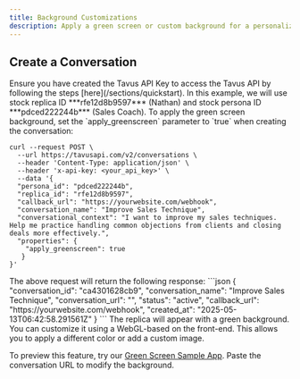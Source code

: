 ```yaml
---
title: Background Customizations
description: Apply a green screen or custom background for a personalized visual experience.
---
```


## Create a Conversation
<Steps>
<Step title="Step 1: Get an API Key" titleSize="h3">
Ensure you have created the Tavus API Key to access the Tavus API by following the steps [here](/sections/quickstart).
</Step>
<Step title="Step 2: Make your First Conversation" titleSize="h3">
<Note>
In this example, we will use stock replica ID ***rfe12d8b9597*** (Nathan) and stock persona ID ***pdced222244b*** (Sales Coach).
</Note>
To apply the green screen background, set the `apply_greenscreen` parameter to `true` when creating the conversation:

```shell cURL
curl --request POST \
  --url https://tavusapi.com/v2/conversations \
  --header 'Content-Type: application/json' \
  --header 'x-api-key: <your_api_key>' \
  --data '{
  "persona_id": "pdced222244b",
  "replica_id": "rfe12d8b9597",
  "callback_url": "https://yourwebsite.com/webhook",
  "conversation_name": "Improve Sales Technique",
  "conversational_context": "I want to improve my sales techniques. Help me practice handling common objections from clients and closing deals more effectively.",
  "properties": {
    "apply_greenscreen": true
   }
}'

```
</Step>
<Step title="Step 3: Customize the Background" titleSize="h3">
The above request will return the following response:
```json
{
  "conversation_id": "ca4301628cb9",
  "conversation_name": "Improve Sales Technique",
  "conversation_url": "<conversation_link>",
  "status": "active",
  "callback_url": "https://yourwebsite.com/webhook",
  "created_at": "2025-05-13T06:42:58.291561Z"
}
```
The replica will appear with a green background. You can customize it using a WebGL-based on the front-end. This allows you to apply a different color or add a custom image.

To preview this feature, try our [Green Screen Sample App](https://andy-tavus.github.io/CVI-greenscreen-webGL/). Paste the conversation URL to modify the background.

</Step>
</Steps>